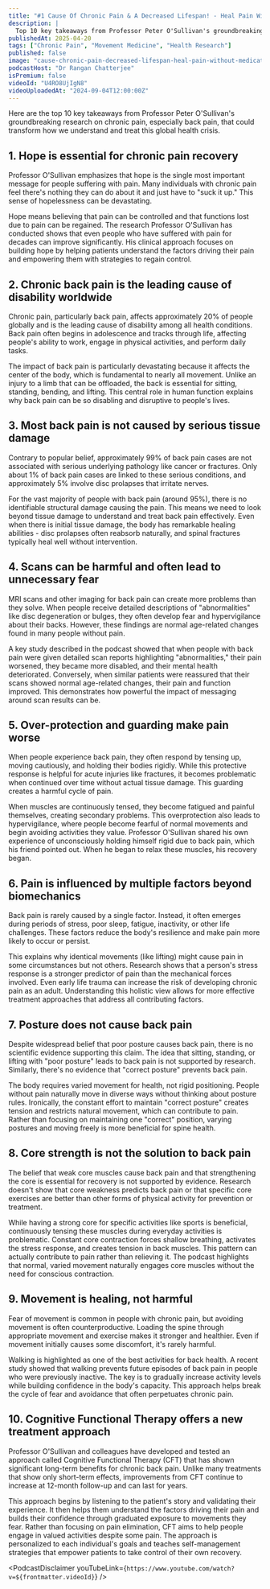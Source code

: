 ```yaml
---
title: "#1 Cause Of Chronic Pain & A Decreased Lifespan! - Heal Pain Without Medication | Peter O'Sullivan"
description: |
  Top 10 key takeaways from Professor Peter O'Sullivan's groundbreaking research on chronic pain, especially back pain, that could transform how we understand and treat this global health crisis.
publishedAt: 2025-04-20
tags: ["Chronic Pain", "Movement Medicine", "Health Research"]
published: false
image: "cause-chronic-pain-decreased-lifespan-heal-pain-without-medication-peter-osullivan.jpg"
podcastHost: "Dr Rangan Chatterjee"
isPremium: false
videoId: "U4RO8UjIgN8"
videoUploadedAt: "2024-09-04T12:00:00Z"
---
```



<PodcastSummaryPageLayout frontmatter={frontmatter}>

Here are the top 10 key takeaways from Professor Peter O'Sullivan's groundbreaking research on chronic pain, especially back pain, that could transform how we understand and treat this global health crisis.

## 1. Hope is essential for chronic pain recovery

Professor O'Sullivan emphasizes that hope is the single most important message for people suffering with pain. Many individuals with chronic pain feel there's nothing they can do about it and just have to "suck it up." This sense of hopelessness can be devastating.

Hope means believing that pain can be controlled and that functions lost due to pain can be regained. The research Professor O'Sullivan has conducted shows that even people who have suffered with pain for decades can improve significantly. His clinical approach focuses on building hope by helping patients understand the factors driving their pain and empowering them with strategies to regain control.

## 2. Chronic back pain is the leading cause of disability worldwide

Chronic pain, particularly back pain, affects approximately 20% of people globally and is the leading cause of disability among all health conditions. Back pain often begins in adolescence and tracks through life, affecting people's ability to work, engage in physical activities, and perform daily tasks.

The impact of back pain is particularly devastating because it affects the center of the body, which is fundamental to nearly all movement. Unlike an injury to a limb that can be offloaded, the back is essential for sitting, standing, bending, and lifting. This central role in human function explains why back pain can be so disabling and disruptive to people's lives.

## 3. Most back pain is not caused by serious tissue damage

Contrary to popular belief, approximately 99% of back pain cases are not associated with serious underlying pathology like cancer or fractures. Only about 1% of back pain cases are linked to these serious conditions, and approximately 5% involve disc prolapses that irritate nerves.

For the vast majority of people with back pain (around 95%), there is no identifiable structural damage causing the pain. This means we need to look beyond tissue damage to understand and treat back pain effectively. Even when there is initial tissue damage, the body has remarkable healing abilities - disc prolapses often reabsorb naturally, and spinal fractures typically heal well without intervention.

## 4. Scans can be harmful and often lead to unnecessary fear

MRI scans and other imaging for back pain can create more problems than they solve. When people receive detailed descriptions of "abnormalities" like disc degeneration or bulges, they often develop fear and hypervigilance about their backs. However, these findings are normal age-related changes found in many people without pain.

A key study described in the podcast showed that when people with back pain were given detailed scan reports highlighting "abnormalities," their pain worsened, they became more disabled, and their mental health deteriorated. Conversely, when similar patients were reassured that their scans showed normal age-related changes, their pain and function improved. This demonstrates how powerful the impact of messaging around scan results can be.

## 5. Over-protection and guarding make pain worse

When people experience back pain, they often respond by tensing up, moving cautiously, and holding their bodies rigidly. While this protective response is helpful for acute injuries like fractures, it becomes problematic when continued over time without actual tissue damage. This guarding creates a harmful cycle of pain.

When muscles are continuously tensed, they become fatigued and painful themselves, creating secondary problems. This overprotection also leads to hypervigilance, where people become fearful of normal movements and begin avoiding activities they value. Professor O'Sullivan shared his own experience of unconsciously holding himself rigid due to back pain, which his friend pointed out. When he began to relax these muscles, his recovery began.

## 6. Pain is influenced by multiple factors beyond biomechanics

Back pain is rarely caused by a single factor. Instead, it often emerges during periods of stress, poor sleep, fatigue, inactivity, or other life challenges. These factors reduce the body's resilience and make pain more likely to occur or persist.

This explains why identical movements (like lifting) might cause pain in some circumstances but not others. Research shows that a person's stress response is a stronger predictor of pain than the mechanical forces involved. Even early life trauma can increase the risk of developing chronic pain as an adult. Understanding this holistic view allows for more effective treatment approaches that address all contributing factors.

## 7. Posture does not cause back pain

Despite widespread belief that poor posture causes back pain, there is no scientific evidence supporting this claim. The idea that sitting, standing, or lifting with "poor posture" leads to back pain is not supported by research. Similarly, there's no evidence that "correct posture" prevents back pain.

The body requires varied movement for health, not rigid positioning. People without pain naturally move in diverse ways without thinking about posture rules. Ironically, the constant effort to maintain "correct posture" creates tension and restricts natural movement, which can contribute to pain. Rather than focusing on maintaining one "correct" position, varying postures and moving freely is more beneficial for spine health.

## 8. Core strength is not the solution to back pain

The belief that weak core muscles cause back pain and that strengthening the core is essential for recovery is not supported by evidence. Research doesn't show that core weakness predicts back pain or that specific core exercises are better than other forms of physical activity for prevention or treatment.

While having a strong core for specific activities like sports is beneficial, continuously tensing these muscles during everyday activities is problematic. Constant core contraction forces shallow breathing, activates the stress response, and creates tension in back muscles. This pattern can actually contribute to pain rather than relieving it. The podcast highlights that normal, varied movement naturally engages core muscles without the need for conscious contraction.

## 9. Movement is healing, not harmful

Fear of movement is common in people with chronic pain, but avoiding movement is often counterproductive. Loading the spine through appropriate movement and exercise makes it stronger and healthier. Even if movement initially causes some discomfort, it's rarely harmful.

Walking is highlighted as one of the best activities for back health. A recent study showed that walking prevents future episodes of back pain in people who were previously inactive. The key is to gradually increase activity levels while building confidence in the body's capacity. This approach helps break the cycle of fear and avoidance that often perpetuates chronic pain.

## 10. Cognitive Functional Therapy offers a new treatment approach

Professor O'Sullivan and colleagues have developed and tested an approach called Cognitive Functional Therapy (CFT) that has shown significant long-term benefits for chronic back pain. Unlike many treatments that show only short-term effects, improvements from CFT continue to increase at 12-month follow-up and can last for years.

This approach begins by listening to the patient's story and validating their experience. It then helps them understand the factors driving their pain and builds their confidence through graduated exposure to movements they fear. Rather than focusing on pain elimination, CFT aims to help people engage in valued activities despite some pain. The approach is personalized to each individual's goals and teaches self-management strategies that empower patients to take control of their own recovery.

<PodcastDisclaimer
  youTubeLink={`https://www.youtube.com/watch?v=${frontmatter.videoId}`}
/>

</PodcastSummaryPageLayout>
